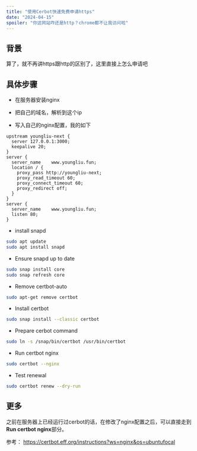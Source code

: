 ```yaml
---
title: "使用Cerbot快速免费申请https"
date: "2024-04-15"
spoiler: "你这网站咋还是http？chrome都不让我访问啦"
---
```


## 背景

算了，就不再讲https跟http的区别了，这里直接上怎么申请吧

## 具体步骤

* 在服务器安装nginx

* 把自己的域名，解析到这个ip

* 写入自己的nginx配置，我的如下

```nginx
upstream youngliu-next {
  server 127.0.0.1:3000;
  keepalive 20;
}
server {
  server_name    www.youngliu.fun;
  location / {
    proxy_pass http://youngliu-next;
    proxy_read_timeout 60;
    proxy_connect_timeout 60;
    proxy_redirect off;
  }
}
server {
  server_name    www.youngliu.fun;
  listen 80;
}
```

* install snapd
```bash
sudo apt update
sudo apt install snapd
```

* Ensure snapd up to date
```bash
sudo snap install core
sudo snap refresh core
```

* Remove certbot-auto
```bash
sudo apt-get remove certbot
```

* Install certbot
```bash
sudo snap install --classic certbot
```

* Prepare cerbot command
```bash
sudo ln -s /snap/bin/certbot /usr/bin/certbot
```

* Run certbot nginx
```bash
sudo certbot --nginx
```

* Test renewal
```bash
sudo certbot renew --dry-run
```

## 更多

之前在服务器上已经运行过cerbot的话，在修改了nginx配置之后，可以直接走到**Run certbot nginx**部分。

参考： https://certbot.eff.org/instructions?ws=nginx&os=ubuntufocal